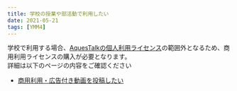 ```yaml
---
title: 学校の授業や部活動で利用したい
date: 2021-05-21
tags: [YMM4]
---
```

学校で利用する場合、[AquesTalkの個人利用ライセンス](https://www.a-quest.com/licence_free.html)の範囲外となるため、商用利用ライセンスの購入が必要となります。  
詳細は以下のページの内容をご確認ください
- [商用利用・広告付き動画を投稿したい](../商用利用・広告付き動画を投稿したい/)